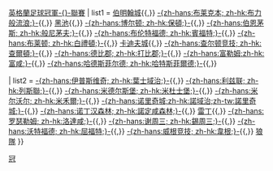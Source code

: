 {{Navbox
| name  = 英冠2014-15
| title = [[2014年至2015年英格蘭足球冠軍聯賽|2014/15年]]{{,}}[[英格蘭足球冠軍聯賽|英格蘭足球冠軍-{}-聯賽]]
| list1 = [[伯明翰足球會|伯明翰城]]{{,}} [[布莱克本流浪者足球俱乐部|-{zh-hans:布莱克本; zh-hk:布力般流浪;}-]]{{,}} [[黑池足球會|黑池]]{{,}} [[博尔顿足球俱乐部|-{zh-hans:博尔顿; zh-hk:保頓;}-]]{{,}} [[伯恩茅斯足球俱乐部|-{zh-hans:伯恩茅斯; zh-hk:般尼茅夫;}-]]{{,}} [[布伦特福德足球俱乐部|-{zh-hans:布伦特福德; zh-hk:賓福特;}-]]{{,}} [[布莱顿足球俱乐部|-{zh-hans:布莱顿; zh-hk:白禮頓;}-]]{{,}} [[卡迪夫城足球俱乐部|卡迪夫城]]{{,}} [[查尔顿竞技足球俱乐部|-{zh-hans:查尔顿竞技; zh-hk:查爾頓;}-]]{{,}} [[德比郡足球俱乐部|-{zh-hans:德比郡; zh-hk:打比郡;}-]]{{,}} [[富勒姆足球俱乐部|-{zh-hans:富勒姆;zh-hk:富咸;}-]]{{,}} [[哈德斯菲尔德足球俱乐部|-{zh-hans:哈德斯菲尔德; zh-hk:哈特斯菲爾德;}-]]{{,}}   

| list2 = [[伊普斯维奇城足球俱乐部|-{zh-hans:伊普斯维奇; zh-hk:葉士域治;}-]]{{,}} [[列斯聯足球會|-{zh-hans:利兹联; zh-hk:列斯聯;}-]]{{,}} [[米德尔斯堡足球俱乐部|-{zh-hans:米德尔斯堡; zh-hk:米杜士堡;}-]]{{,}} [[米尔沃尔足球俱乐部|-{zh-hans:米尔沃尔; zh-hk:米禾爾;}-]]{{,}} [[诺里奇城足球俱乐部|-{zh-hans:诺里奇城;zh-hk:諾域治;zh-tw:諾里奇城;}-]]{{,}} [[诺丁汉森林足球俱乐部|-{zh-hans:诺丁汉森林; zh-hk:諾定咸森林;}-]]{{,}} [[雷丁足球俱乐部|雷丁]]{{,}} [[罗瑟勒姆足球俱乐部|-{zh-hans:罗瑟勒姆; zh-hk:洛達咸;}-]]{{,}} [[谢周三足球俱乐部|-{zh-hans:谢周三; zh-hk:錫周三;}-]]{{,}} [[沃特福德足球俱乐部|-{zh-hans:沃特福德; zh-hk:屈福特;}-]]{{,}} [[威根竞技足球俱乐部|-{zh-hans:威根竞技; zh-hk:韋根;}-]]{{,}} [[伍尔弗汉普顿流浪足球俱乐部|狼隊]]
}}<noinclude>
[[Category:英格兰足球联赛模板|冠]]
</noinclude>